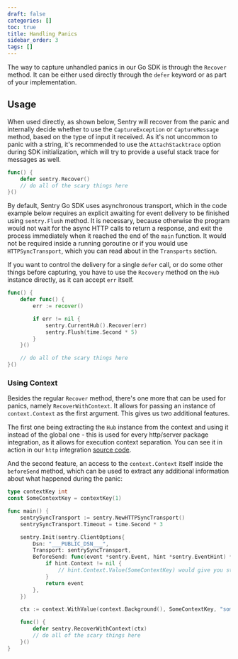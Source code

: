 ```yaml
---
draft: false
categories: []
toc: true
title: Handling Panics
sidebar_order: 3
tags: []
---
```


The way to capture unhandled panics in our Go SDK is through the `Recover` method. It can be either used directly through the `defer` keyword or as part of your implementation.

## Usage

When used directly, as shown below, Sentry will recover from the panic and internally decide whether to use the `CaptureException` or `CaptureMessage` method, based on the type of input it received.
As it's not uncommon to panic with a string, it's recommended to use the `AttachStacktrace` option during SDK initialization, which will try to provide a useful stack trace for messages as well.

```go
func() {
	defer sentry.Recover()
	// do all of the scary things here
}()
```

By default, Sentry Go SDK uses asynchronous transport, which in the code example below requires an explicit awaiting for event delivery to be finished using `sentry.Flush` method. It is necessary, because otherwise the program would not wait for the async HTTP calls to return a response, and exit the process immediately when it reached the end of the `main` function. It would not be required inside a running goroutine or if you would use `HTTPSyncTransport`, which you can read about in the `Transports` section.

If you want to control the delivery for a single `defer` call, or do some other things before capturing, you have to use the `Recovery` method on the `Hub` instance directly, as it can accept `err` itself.

```go
func() {
	defer func() {
		err := recover()

		if err != nil {
			sentry.CurrentHub().Recover(err)
			sentry.Flush(time.Second * 5)
		}
	}()

	// do all of the scary things here
}()
```

### Using Context

Besides the regular `Recover` method, there's one more that can be used for panics, namely `RecoverWithContext`.
It allows for passing an instance of `context.Context` as the first argument. This gives us two additional features.

The first one being extracting the `Hub` instance from the context and using it instead of the global one - this is used for every http/server package integration, as it allows for execution context separation. You can see it in action in our `http` integration [source code](https://github.com/getsentry/sentry-go/blob/383614eaf2e038cf3a6d2022c56fb206589efe11/http/sentryhttp.go#L50-L91).

And the second feature, an access to the `context.Context` itself inside the `beforeSend` method, which can be used to extract any additional information about what happened during the panic:

```go
type contextKey int
const SomeContextKey = contextKey(1)

func main() {
	sentrySyncTransport := sentry.NewHTTPSyncTransport()
	sentrySyncTransport.Timeout = time.Second * 3

	sentry.Init(sentry.ClientOptions{
		Dsn: "___PUBLIC_DSN___",
		Transport: sentrySyncTransport,
		BeforeSend: func(event *sentry.Event, hint *sentry.EventHint) *sentry.Event {
			if hint.Context != nil {
				// hint.Context.Value(SomeContextKey) would give you stored string that now can be attached to the event
			}
			return event
		},
	})

	ctx := context.WithValue(context.Background(), SomeContextKey, "some details about your panic")

	func() {
		defer sentry.RecoverWithContext(ctx)
		// do all of the scary things here
	}()
}
```
